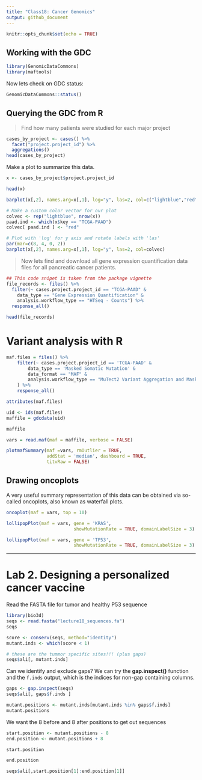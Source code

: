 ```yaml
---
title: "Class18: Cancer Genomics"
output: github_document
---
```


```r
knitr::opts_chunk$set(echo = TRUE)
```

## Working with the GDC

```r
library(GenomicDataCommons)
library(maftools)
```

Now lets check on GDC status:

```r
GenomicDataCommons::status()
```


## Querying the GDC from R

> Find how many patients were studied for each major project

```r
cases_by_project <- cases() %>%
  facet("project.project_id") %>%
  aggregations()
head(cases_by_project)
```


Make a plot to summarize this data.

```r
x <- cases_by_project$project.project_id

head(x)

```

```r
barplot(x[,2], names.arg=x[,1], log="y", las=2, col=c("lightblue","red"))
```

```r
# Make a custom color vector for our plot
colvec <- rep("lightblue", nrow(x))
paad.ind <- which(x$key == "TCGA-PAAD")
colvec[ paad.ind ] <- "red"

# Plot with 'log' for y axis and rotate labels with 'las'
par(mar=c(8, 4, 0, 2))  
barplot(x[,2], names.arg=x[,1], log="y", las=2, col=colvec)

```

> Now lets find and download all gene expression quantification data files for all pancreatic cancer patients.


```r
## This code snipet is taken from the package vignette
file_records <- files() %>%
  filter(~ cases.project.project_id == "TCGA-PAAD" &
    data_type == "Gene Expression Quantification" &
    analysis.workflow_type == "HTSeq - Counts") %>%
  response_all()
```


```r
head(file_records)
```

# Variant analysis with R

```r
maf.files = files() %>%
    filter(~ cases.project.project_id == 'TCGA-PAAD' &
        data_type == 'Masked Somatic Mutation' &
        data_format == "MAF" &
        analysis.workflow_type == "MuTect2 Variant Aggregation and Masking"
    ) %>%
    response_all()
```

```r
attributes(maf.files)
```

```r
uid <- ids(maf.files)
maffile = gdcdata(uid)

maffile
```


```r
vars = read.maf(maf = maffile, verbose = FALSE)
```

```r
plotmafSummary(maf =vars, rmOutlier = TRUE,
               addStat = 'median', dashboard = TRUE,
               titvRaw = FALSE)
```

## Drawing oncoplots
A very useful summary representation of this data can be obtained via so-called oncoplots, also known as waterfall plots.

```r
oncoplot(maf = vars, top = 10)
```

```r
lollipopPlot(maf = vars, gene = 'KRAS', 
                         showMutationRate = TRUE, domainLabelSize = 3)
```


```r
lollipopPlot(maf = vars, gene = 'TP53', 
                         showMutationRate = TRUE, domainLabelSize = 3)
```

---

# Lab 2. Designing a personalized cancer vaccine

Read the FASTA file for tumor and healthy P53 sequence

```r
library(bio3d)
seqs <- read.fasta("lecture18_sequences.fa")
seqs
```

```r
score <- conserv(seqs, method="identity")
mutant.inds <- which(score < 1)
```


```r
# these are the tummor specific sites!!! (plus gaps)
seqs$ali[, mutant.inds]
```

Can we identify and exclude gaps?
We can try the **gap.inspect()** function and the `f.inds` output, which is the 
indices for non-gap containing columns.

```r
gaps <- gap.inspect(seqs)
seqs$ali[, gaps$f.inds ]

```

```r
mutant.positions <- mutant.inds[mutant.inds %in% gaps$f.inds]
mutant.positions
```

We want the 8 before and 8 after positions to get out sequences

```r
start.position <- mutant.positions - 8
end.position <- mutant.positions + 8
```

```r
start.position
```

```r
end.position
```


```r
seqs$ali[,start.position[1]:end.position[1]]
```


















